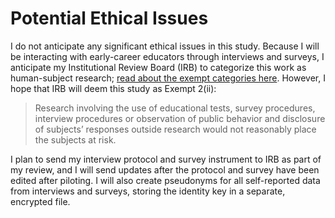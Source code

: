 # Potential Ethical Issues

I do not anticipate any significant ethical issues in this study. Because I will be interacting with early-career educators through interviews and surveys, I anticipate my Institutional Review Board (IRB) to categorize this work as human-subject research; [read about the exempt categories here](https://hrpp.msu.edu/help/required/exempt-categories.html). However, I hope that IRB will deem this study as Exempt 2(ii):

> Research involving the use of educational tests, survey procedures, interview procedures or observation of public behavior and disclosure of subjects' responses outside research would not reasonably place the subjects at risk.

I plan to send my interview protocol and survey instrument to IRB as part of my review, and I will send updates after the protocol and survey have been edited after piloting. I will also create pseudonyms for all self-reported data from interviews and surveys, storing the identity key in a separate, encrypted file. 
